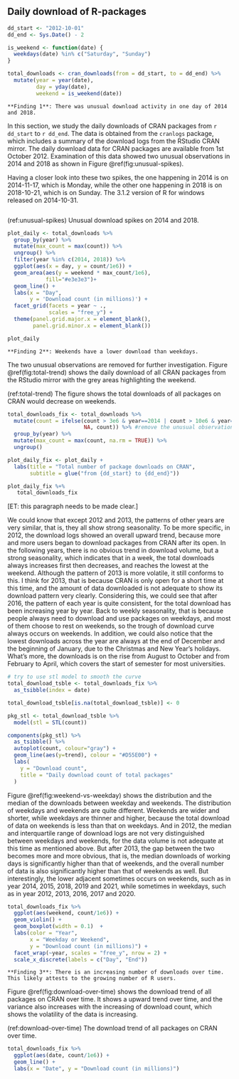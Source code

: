
## Daily download of R-packages

```r
dd_start <- "2012-10-01"
dd_end <- Sys.Date() - 2

is_weekend <- function(date) {
  weekdays(date) %in% c("Saturday", "Sunday")
}

total_downloads <- cran_downloads(from = dd_start, to = dd_end) %>% 
  mutate(year = year(date),
         day = yday(date),
         weekend = is_weekend(date)) 
```


```block
**Finding 1**: There was unusual download activity in one day of 2014 and 2018. 
```

In this section, we study the daily downloads of CRAN packages from `r dd_start` to `r dd_end`. The data is obtained from the `cranlogs` package, which includes a summary of the download logs from the RStudio CRAN mirror. The daily download data for CRAN packages are available from 1st October 2012. Examination of this data showed two unusual observations in 2014 and 2018 as shown in Figure \@ref(fig:unusual-spikes).

Having a closer look into these two spikes, the one happening in 2014 is on 2014-11-17, which is Monday, while the other one happening in 2018 is on 2018-10-21, which is on Sunday. The 3.1.2 version of R for windows released on 2014-10-31.

```r

```


(ref:unusual-spikes) Unusual download spikes on 2014 and 2018. 

```r
plot_daily <- total_downloads %>% 
  group_by(year) %>% 
  mutate(max_count = max(count)) %>% 
  ungroup() %>% 
  filter(year %in% c(2014, 2018)) %>% 
  ggplot(aes(x = day, y = count/1e6)) +
  geom_area(aes(y = weekend * max_count/1e6),
            fill="#e3e3e3")+
  geom_line() +
  labs(x = "Day",
       y = 'Download count (in millions)') +
  facet_grid(facets = year ~ ., 
             scales = "free_y") +
  theme(panel.grid.major.x = element_blank(),
        panel.grid.minor.x = element_blank())

plot_daily
```

```block
**Finding 2**: Weekends have a lower download than weekdays.
```

The two unusual observations are removed for further investigation. Figure \@ref(fig:total-trend) shows the daily download of all CRAN packages from the RStudio mirror with the grey areas highlighting the weekend. 

(ref:total-trend) The figure shows the total downloads of all packages on CRAN would decrease on weekends.


```r
total_downloads_fix <- total_downloads %>% 
  mutate(count = ifelse(count > 3e6 & year==2014 | count > 10e6 & year==2018, 
                        NA, count)) %>% #remove the unusual observations in 2014 and 2018
  group_by(year) %>% 
  mutate(max_count = max(count, na.rm = TRUE)) %>% 
  ungroup()

plot_daily_fix <- plot_daily +
  labs(title = "Total number of package downloads on CRAN",
       subtitle = glue("from {dd_start} to {dd_end}")) 

plot_daily_fix %+%
   total_downloads_fix
```

[ET: this paragraph needs to be made clear.]

We could know that except 2012 and 2013, the patterns of other years are very similar, that is, they all show strong seasonality. To be more specific, in 2012, the download logs showed an overall upward trend, because more and more users began to download packages from CRAN after its open. In the following years, there is no obvious trend in download volume, but a strong seasonality, which indicates that in a week, the total downloads always increases first then decreases, and reaches the lowest at the weekend. Although the pattern of 2013 is more volatile, it still conforms to this. I think for 2013, that is because CRAN is only open for a short time at this time, and the amount of data downloaded is not adequate to show its download pattern very clearly. Considering this, we could see that after 2016, the pattern of each year is quite consistent, for the total download has been increasing year by year. Back to weekly seasonality, that is because people always need to download and use packages on weekdays, and most of them choose to rest on weekends, so the trough of download curve always occurs on weekends. In addition, we could also notice that the lowest downloads across the year are always at the end of December and the beginning of January, due to the Christmas and New Year's holidays. 
What's more, the downloads is on the rise from August to October and from February to April, which covers the start of semester for most universities. 

```r
# try to use stl model to smooth the curve
total_download_tsble <- total_downloads_fix %>%
  as_tsibble(index = date)

total_download_tsble[is.na(total_download_tsble)] <- 0

pkg_stl <- total_download_tsble %>%
  model(stl = STL(count))

components(pkg_stl) %>%
  as_tsibble() %>%
  autoplot(count, colour="gray") +
  geom_line(aes(y=trend), colour = "#D55E00") +
  labs(
    y = "Download count",
    title = "Daily download count of total packages"
  )


```

Figure \@ref(fig:weekend-vs-weekday) shows the distribution and the median of the downloads between weekday and weekends. The distribution of weekdays and weekends are quite different. Weekends are wider and shorter, while weekdays are thinner and higher, because the total download of data on weekends is less than that on weekdays. And in 2012, the median and interquartile range of download logs are not very distinguished between weekdays and weekends, for the data volume is not adequate at this time as mentioned above. But after 2013, the gap between the two becomes more and more obvious, that is, the median downloads of working days is significantly higher than that of weekends, and the overall number of data is also significantly higher than that of weekends as well. But interestingly, the lower adjacent sometimes occurs on weekends, such as in year 2014, 2015, 2018, 2019 and 2021, while sometimes in weekdays, such as in year 2012, 2013, 2016, 2017 and 2020.

```r
total_downloads_fix %>% 
  ggplot(aes(weekend, count/1e6)) +
  geom_violin() +
  geom_boxplot(width = 0.1)  +
  labs(color = "Year",
       x = "Weekday or Weekend",
       y = "Download count (in millions)") +
  facet_wrap(~year, scales = "free_y", nrow = 2) +
  scale_x_discrete(labels = c("Day", "End")) 
```

```block
**Finding 3**: There is an increasing number of downloads over time. This likely attests to the growing number of R users. 
```


Figure \@ref(fig:download-over-time) shows the download trend of all packages on CRAN over time. It shows a upward trend over time, and the variance also increases with the increasing of download count, which shows the volatility of the data is increasing.

(ref:download-over-time) The download trend of all packages on CRAN over time. 


```r
total_downloads_fix %>% 
  ggplot(aes(date, count/1e6)) +
  geom_line() +
  labs(x = "Date", y = "Download count (in millions)")
```

